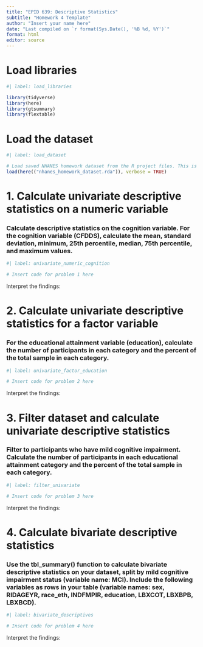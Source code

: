 ```yaml
---
title: "EPID 639: Descriptive Statistics"
subtitle: "Homework 4 Template"
author: "Insert your name here"
date: "Last compiled on `r format(Sys.Date(), '%B %d, %Y')`"
format: html
editor: source
---
```


# Load libraries

```r
#| label: load_libraries

library(tidyverse)
library(here)
library(gtsummary)
library(flextable)
```

# Load the dataset

```r
#| label: load_dataset

# Load saved NHANES homework dataset from the R project files. This is the dataset we built in homework 2
load(here(("nhanes_homework_dataset.rda")), verbose = TRUE)
```

# 1. Calculate univariate descriptive statistics on a numeric variable

### Calculate descriptive statistics on the cognition variable. For the cognition variable (CFDDS), calculate the mean, standard deviation, minimum, 25th percentile, median, 75th percentile, and maximum values.

```r
#| label: univariate_numeric_cognition

# Insert code for problem 1 here

```

Interpret the findings:

# 2. Calculate univariate descriptive statistics for a factor variable

### For the educational attainment variable (education), calculate the number of participants in each category and the percent of the total sample in each category.

```r
#| label: univariate_factor_education

# Insert code for problem 2 here

```

Interpret the findings:

# 3. Filter dataset and calculate univariate descriptive statistics

### Filter to participants who have mild cognitive impairment. Calculate the number of participants in each educational attainment category and the percent of the total sample in each category.

```r
#| label: filter_univariate

# Insert code for problem 3 here

```

Interpret the findings:

# 4. Calculate bivariate descriptive statistics

### Use the tbl_summary() function to calculate bivariate descriptive statistics on your dataset, split by mild cognitive impairment status (variable name: MCI). Include the following variables as rows in your table (variable names: sex, RIDAGEYR, race_eth, INDFMPIR, education, LBXCOT, LBXBPB, LBXBCD).

```r
#| label: bivariate_descriptives

# Insert code for problem 4 here

```

Interpret the findings:
